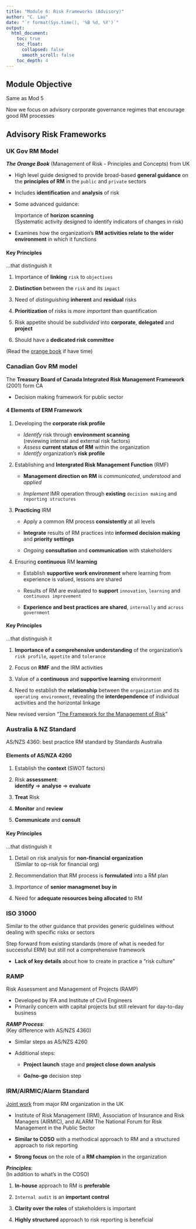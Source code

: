 ```yaml
---
title: "Module 6: Risk Frameworks (Advisory)"
author: "C. Lau"
date: "`r format(Sys.time(), '%B %d, %Y')`"
output: 
  html_document:
    toc: true
    toc_float:
      collapsed: false
      smooth_scroll: false
    toc_depth: 4
---
```


## Module Objective

Same as Mod 5

Now we focus on advisory corporate governance regimes that encourage good RM processes

## Advisory Risk Frameworks

### UK Gov RM Model

***The Orange Book*** (Management of Risk - Principles and Concepts) from UK

* High level guide designed to provide broad-based **general guidance** on the **principles of RM** in the `public` and `private` sectors

* Includes **identification** and **analysis** of risk

* Some advanced guidance:

    Importance of **horizon scanning**  
    (Systematic activity designed to identify indicators of changes in risk)

* Examines how the organization's **RM activities relate to the wider environment** in which it functions

#### Key Principles

...that distinguish it

1. Importance of **linking** `risk` to `objectives`

2. **Distinction** between the `risk` and its `impact`

3. Need of *distinguishing* **inherent** and **residual** risks

4. **Prioritization** of risks is *more important* than quantification

5. Risk appetite should be *subdivided* into **corporate**, **delegated** and **project**

6. Should have a **dedicated risk committee**

(Read the [orange book](https://www.gov.uk/government/uploads/system/uploads/attachment_data/file/220647/orange_book.pdf) if have time)

### Canadian Gov RM model

The **Treasury Board of Canada Integrated Risk Management Framework** (2001) form CA

* Decision making framework for public sector

#### 4 Elements of ERM Framework

1. Developing the **corporate risk profile**
    
    * *Identify* risk through **environment scanning**  
    (reviewing internal and external risk factors)
    * *Assess* **current status of RM** within the organization
    * *Identify* organization's **risk profile**

2. Establishing and **Intergrated Risk Management Function** (RMF)
    
    * **Management direction on RM** is *communicated*, *understood* and *applied*
    
    * *Implement* IMR operation through **existing** `decision making` and `reporting structures`

3. **Practicing** IRM
    
    * Apply a common RM process **consistently** at all levels
    
    * **Integrate** results of RM practices into **informed decision making** and **priority settings**
    
    * *Ongoing* **consultation** and **communication** with stakeholders

4. Ensuring **continuous** RM **learning**
    
    * Establish **supportive work environment** where learning from experience is valued, lessons are shared
    
    * Results of RM are evaluated to **support** `innovation`, `learning` and `continuous improvement`
    
    * **Experience and best practices are shared**, `internally` and `across government`

#### Key Principles 

...that distinguish it

1. **Importance of a comprehensive understanding** of the organization's `risk profile`, `appetite` and `tolerance`

2. Focus on **RMF** and the IRM activities

3. Value of a **continuous** and **supportive learning** environment

4. Need to establish the **relationship** between the `organization` and its `operating environment`, revealing the **interdependence** of individual activities and the horizontal linkage

New revised version "[The Framework for the Management of Risk](http://www.tbs-sct.gc.ca/pol/doc-eng.aspx?id=19422)"

### Australia & NZ Standard

AS/NZS 4360: best practice RM standard by Standards Australia

#### Elements of AS/NZA 4260

1. Establish the **context** (SWOT factors)

2. Risk **assessment**:  
**identify** $\Rightarrow$ **analyse** $\Rightarrow$ **evaluate**

3. **Treat** Risk

4. **Monitor** and **review**

5. **Communicate** and **consult**

#### Key Principles

...that distinguish it

1. Detail on risk analysis for **non-financial organization**  
(Similar to op-risk for financial org)

2. Recommendation that RM process is **formulated** into a RM plan

3. *Importance* of **senior managmenet buy in**

4. Need for **adequate resources being allocated** to RM

### ISO 31000

Similar to the other guidance that provides generic guidelines without dealing with specific risks or sectors

Step forward from existing standards (more of what is needed for successful ERM) but still not a comprehensive framework

* **Lack of key details** about how to create in practice a "risk culture"

### RAMP

Risk Assessment and Management of Projects (RAMP)

* Developed by IFA and Institute of Civil Engineers
* Primarily concern with capital projects but still relevant for day-to-day business

***RAMP Process***:  
(Key difference with AS/NZS 4360)

* Similar steps as AS/NZS 4260

* Additional steps:

    * **Project launch** stage and **project close down analysis**
    
    * **Go/no-go** decision step

### IRM/AIRMIC/Alarm Standard

[Joint work](http://www.theirm.org) from major RM organization in the UK

* Institute of Risk Management (IRM), Association of Insurance and Risk Managers (AIRMIC), and ALARM The National Forum for Risk Management in the Public Sector

* **Similar to COSO** with a methodical approach to RM and a structured approach to risk reporting

* **Strong focus** on the role of a **RM champion** in the organization

***Principles***:  
(In addition to what's in the COSO)

1. **In-house** approach to RM is **preferable**

2. `Internal audit` is an **important control**

3. **Clarity over the roles** of stakeholders is important

4. **Highly structured** approach to risk reporting is beneficial